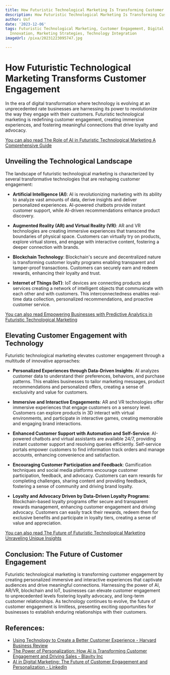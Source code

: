 ```yaml
---
title: How Futuristic Technological Marketing Is Transforming Customer Engagement
description: How Futuristic Technological Marketing Is Transforming Customer Engagement
author: Usf
date: '2023-12-06'
tags: Futuristic Technological Marketing, Customer Engagement, Digital Transformation,
  Innovation, Marketing Strategies, Technology Integration
imageUrl: /pixa/20231223095747.jpg

---
```

# How Futuristic  Technological Marketing Transforms Customer Engagement

In the era of digital transformation where technology is evolving at an  unprecedented rate businesses are harnessing its power to revolutionize the way  they engage with their customers. Futuristic technological marketing is redefining customer engagement, creating immersive experiences,  and fostering meaningful connections  that drive loyalty and advocacy.

[You can  also read The Role of AI in Futuristic Technological Marketing A Comprehensive Guide](The%20Role%20of%20AI%20in%20Futuristic%20Technological%20Marketing%20A%20Comprehensive%20Guide)


## Unveiling the Technological Landscape

The landscape of futuristic technological marketing is characterized by several transformative technologies that are reshaping customer engagement:

* **Artificial  Intelligence (AI)**: AI is revolutionizing marketing  with its ability  to  analyze vast amounts of  data, derive insights and deliver personalized experiences. AI-powered chatbots provide  instant customer support, while AI-driven recommendations  enhance  product discovery.

* **Augmented Reality (AR) and Virtual  Reality (VR)**: AR and VR  technologies are creating immersive experiences that transcend the boundaries of physical space. Customers can virtually try on  products, explore virtual stores, and engage with  interactive content,  fostering a deeper connection with brands.

* **Blockchain Technology**: Blockchain's  secure and decentralized nature is transforming customer loyalty programs enabling transparent and tamper-proof transactions. Customers  can securely earn and redeem rewards, enhancing their loyalty  and trust.

* **Internet of Things (IoT)**:  IoT devices are connecting products and services creating a  network  of intelligent objects  that communicate with each other and with customers. This interconnectedness enables real-time data collection, personalized recommendations, and proactive customer service.

[You  can also read  Empowering Businesses with Predictive Analytics in  Futuristic Technological Marketing](Empowering%20Businesses%20with%20Predictive%20Analytics%20in%20Futuristic%20Technological%20Marketing)


## Elevating Customer Engagement with Technology

Futuristic  technological  marketing elevates customer engagement through a multitude of innovative approaches:

*  **Personalized Experiences through Data-Driven Insights**: AI analyzes customer data to understand their preferences, behaviors, and purchase patterns.  This enables  businesses to tailor marketing messages, product recommendations and personalized offers, creating a sense of exclusivity and value for customers.

* **Immersive  and Interactive Engagements**: AR and VR technologies offer immersive experiences that engage customers on a sensory level.  Customers  can explore products in 3D interact with virtual environments, and participate in interactive games,  creating memorable and engaging brand interactions.

* **Enhanced Customer Support with Automation and Self-Service**: AI-powered  chatbots  and virtual  assistants are available 24/7, providing instant customer support and resolving queries efficiently.  Self-service  portals empower customers to  find  information track orders  and manage accounts, enhancing convenience and satisfaction.

* **Encouraging Customer Participation and Feedback**: Gamification techniques and social media platforms encourage customer participation, feedback, and  advocacy. Customers can earn rewards  for completing challenges, sharing content and providing feedback, fostering a sense of community and driving  brand loyalty.

* **Loyalty and Advocacy Driven  by Data-Driven Loyalty Programs**: Blockchain-based loyalty programs offer secure  and transparent rewards management, enhancing customer engagement  and driving advocacy. Customers can easily track their rewards, redeem them for exclusive benefits and participate in loyalty tiers, creating a sense of value and appreciation.

[You can also read The  Future of Futuristic Technological Marketing Unraveling Unique Insights](The%20Future%20of%20Futuristic%20Technological%20Marketing%20Unraveling%20Unique%20Insights)


## Conclusion: The Future of Customer Engagement

Futuristic technological marketing is transforming customer engagement by creating personalized immersive and interactive experiences that captivate audiences and drive meaningful connections. Harnessing the power of AI, AR/VR, blockchain and IoT, businesses can elevate customer engagement to unprecedented levels fostering loyalty advocacy, and long-term customer relationships. As technology continues to evolve, the future of customer engagement is limitless, presenting exciting opportunities for businesses to establish  enduring relationships with their customers.

## References:
- [Using Technology to Create a Better Customer Experience - Harvard Business Review](https://hbr.org/2023/03/using-technology-to-create-a-better-customer-experience)
- [The Power of Personalization: How AI is Transforming Customer Engagement and Driving Sales - Blavity Inc](https://blavityinc.com/how-ai-is-transforming-engagement/)
- [AI in Digital Marketing: The Future of Customer Engagement and Personalization - LinkedIn](https://www.linkedin.com/pulse/ai-digital-marketing-future-customer-engagement-rajat-jain)

